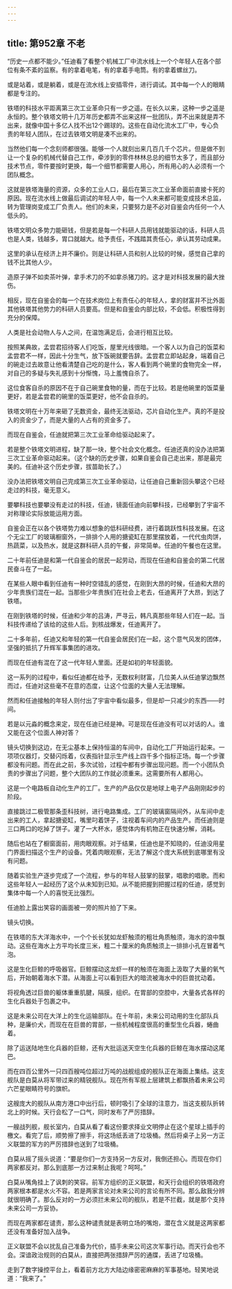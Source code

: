 ```yaml
---
---
---
```

title: 第952章 不老
---



“历史一点都不能少。”任迪看了看整个机械工厂中流水线上一个个年轻人在各个部位有条不紊的监察。有的拿着电笔，有的拿着手电筒。有的拿着螺丝刀。

或是站着，或是躺着，或是在流水线上安插零件，进行调试。其中每一个人的眼睛都是专注的。

铁塔的科技水平距离第三次工业革命只有一步之遥。在长久以来，这种一步之遥是永恒的。整个铁塔文明十几万年历史都弄不出来这样一批团队，弄不出来就是弄不出来，就像中国十多亿人找不出12个踢球的。这些在自动化流水工厂中，专心负责的年轻人团队，在过去铁塔文明是凑不出来的。

当然他们每一个念刻师都很强。能够一个人就刻出来几百几千个芯片。但是做不到让一个复杂的机械代替自己工作，牵涉到的零件林林总总的细节太多了，而且部分技术节点，零件要按时更换，每一个细节都需要人用心，所有用心的人必须有一个团队概念。

这就是铁塔海量的资源，众多的工业人口，最后在第三次工业革命面前直接卡死的原因。现在流水线上做最后调试的年轻人中，每一个人未来都可能变成技术总监，转为管理岗变成工厂负责人。他们的未来，只要努力是不必对自鉴会内任何一个人低头的。

铁塔文明众多势力能砸钱，但是若是每一个科研人员用钱就能驱动的话，科研人员也是人类，钱越多，胃口就越大。给予责任，不践踏其责任心，承认其劳动成果。

这里的承认在经济上并不廉价。则是让科研人员和别人比较的时候，感觉自己拿的钱不比其他人少。

造原子弹不如卖茶叶弹，拿手术刀的不如拿杀猪刀的。这才是对科技发展的最大挫伤。

相反，现在自鉴会的每一个在技术岗位上有责任心的年轻人，拿的财富并不比外面其他铁塔其他势力的科研人员要高。但是和自鉴会内部比较，不会低。积极性得到充分的保障。

人类是社会动物人与人之间，在温饱满足后，会进行相互比较。

按照某典故，孟尝君招待客人们吃饭，屋里光线很暗。一个客人以为自己的饭菜和孟尝君不一样，因此十分生气，放下饭碗就要告辞。孟尝君立即站起身，端着自己的碗走过去故意让他看清楚自己吃的是什么，客人看到两个碗里的食物完全一样，对自己的多疑与失礼感到十分惭愧，马上羞愧自杀了。

这位食客自杀的原因不在于自己碗里食物的量，而在于比较。若是他碗里的饭菜量更好，若是孟尝君的碗里的饭菜更好，他不会自杀的。

铁塔文明在十万年来砸了无数资金，最终无法驱动，芯片自动化生产。真的不是投入的资金少了，而是大量的人占有的资金多了。

而现在自鉴会，任迪就把第三次工业革命给驱动起来了。

若是整个铁塔文明进程，缺了那一块，整个社会文化概念。任迪还真的没办法把第三次工业革命驱动起来。（这个缺的历史步骤，如果自鉴会自己走出来，那是最完美的。任迪补这个历史步骤，拔苗助长了。）

没办法把铁塔文明自己完成第三次工业革命驱动，让任迪自己重新回头攀这个已经走过的科技，毫无意义。

要攀科技也要攀没有走过的科技，任迪，镜面任迪向前攀科技，已经攀到了宇宙不对称理论实际放能运用方面。

自鉴会正在以各个铁塔势力难以想象的低科研经费，进行着跳跃性科技发展。在这个无尘工厂的玻璃橱窗外，一排排个人用的搪瓷缸在那里摆放着，一代代虫肉饼，热蔬菜，以及热水，就是这群科研人员的午餐，非常简单。任迪的午餐也在这里。

二十年前任迪是和第一代自鉴会的居民一起劳动，而现在任迪和自鉴会的第二代居民奋斗在了一起。

在某些人眼中看到任迪有一种时空错乱的感觉，在刚到大昂的时候，任迪和大昂的少年贵族们混在一起。当那些少年贵族们在社会上老去，任迪离开了大昂，到达了铁塔。

在刚到铁塔的时候，任迪和少年的吕涛，严寻云，韩凡真那些年轻人们在一起。当科技传递给了该给的这些人后。到核战爆发，任迪离开了。

二十多年前，任迪又和年轻的第一代自鉴会居民们在一起，这个意气风发的团体，坚强的抵抗了升辉军事集团的进攻。

而现在任迪有混在了这一代年轻人里面。还是如初的年轻面貌。

这一系列的过程中，看似任迪都在给予，无数权利财富，几位美人从任迪掌边飘然而过，任迪对这些毫不在意的态度，让这个位面的大量人无法理解。

然而和任迪接触的年轻人则付出了宇宙中看似最多，但是却一只减少的东西——时间。

若是以元淼的概念来定，现在任迪已经是神。可是现在任迪没有可以对话的人。谁又能在这个位面人神对答？

镜头切换到这边，在无尘基本上保持恒温的车间中，自动化工厂开始运行起来。一项项仪器灯，交替闪烁着，仪表指针显示生产线上四千多个指标正场。每一个步骤都没有问题。而在此之前，多次试验，过程中都有步骤出现问题。而一个小团队负责的步骤出了问题，整个大团队的工作就必须重来。这需要所有人都用心。

这是一个电路板自动化生产的工厂。生产的产品仅仅是地球上电子产品刚刚起步的阶段。

直接跳过二极管那条歪科技树，进行电路集成。工厂的玻璃窗隔间外，从车间中走出来的工人，拿起搪瓷缸，嘴里叼着饼子，注视着车间内的产品生产。而任迪则是三口两口的吃掉了饼子。灌了一大杯水，感觉体内有机物正在快速分解，消耗。

随后也站在了橱窗面前，用肉眼观察。对于结果，任迪也是不知晓的，任迪没用星门界面扫描这个生产的设备。凭着肉眼观察，无法了解这个庞大系统到底哪里有没有问题。

随着实验生产逐步完成了一个流程，参与的年轻人鼓掌的鼓掌，唱歌的唱歌。而和这些年轻人一起经历了这个从未知到已知。从不能把握到把握过程的任迪，感觉到集体中每一个人的喜悦无比强烈。

任迪脸上露出笑容的画面被一旁的照片拍了下来。

镜头切换。

在铁塔的东大洋海水中，一个个长长犹如龙虾触须的粗壮角质触须，海水的浪中飘动。这些在海水上方平均长度三米，粗二十厘米的角质触须上一排排小孔在冒着气泡。

这是生化巨鲸的呼吸器官。巨鲸摆动这龙虾一样的触须在海面上汲取了大量的氧气后，开始朝着海水下潜。从海面上可以看到巨大的暗流被海水中的巨兽扰动着。

将视角透过巨兽的躯体重重肌腱，隔膜，组织。在胃部的空腔中，大量各式各样的生化兵器处于包裹之中。

这是未来公司在大洋上的生化运输部队。在十年前，未来公司动用的生化部队兵种，是廉价犬，而现在在巨兽的胃部，一些机械程度很高的重型生化兵器，蜷曲着。

除了运送陆地生化兵器的巨鲸，还有大批运送天空生化兵器的巨鲸在海水摆动这尾巴。

而在四百公里外一只四百艘吨位超过万吨的战舰组成的舰队正在海面上集结。这支舰队是白莫从将军带过来的精锐舰队。现在所有军舰上层建筑上都飘扬着未来公司六芒星眼睛符号的旗帜。

这艘庞大的舰队从南方港口中出行后，顿时吸引了全球的注意力，当这支舰队折转北上的时候。天行会松了一口气，同时发布了严厉措辞。

一艘战列舰，舰长室内，白莫从看了看这份要求择业文明停止在这个星球上插手的檄文。看完了后，顺势擦了擦手，将这场纸丢进了垃圾桶。然后将桌子上另一方正义联盟的军方的严厉措辞也送到了垃圾桶。

白莫从摇了摇头说道：“要是你们一方支持另一方反对，我倒还担心。而现在你们两家都反对。那么到底那一方过来制止我呢？呵呵。”

白莫从嘴角挂上了讽刺的笑容。前军方组织的正义联盟，和天行会组织的铁塔政府两家根本都是水火不容。若是两家言论对未来公司的言论有所不同。那么敌我分辨就很明确了。那么反对的一方必须拦未来公司的舰队，若是不拦截，就是那个支持未来公司一方妥协。

而现在两家都在谴责，那么这种谴责就是表明立场的嘴炮，潜在含义就是这两家都还没有准备好加入战争。

正义联盟不会以扰乱自己准备为代价，插手未来公司这次军事行动。而天行会也不会。深谙政治规则的白莫从，直接把两张措辞严厉的通牒，丢进了垃圾桶。

走到了数字操控平台上，看着前方北方大陆边缘密密麻麻的军事基地。轻笑地说道：“我来了。”